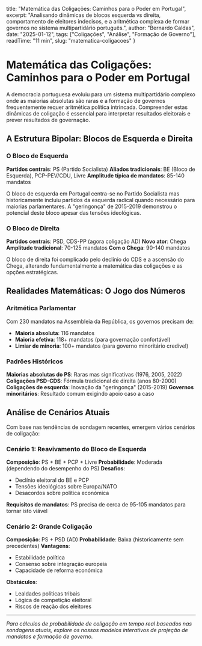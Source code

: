   title: "Matemática das Coligações: Caminhos para o Poder em Portugal",
  excerpt: "Analisando dinâmicas de blocos esquerda vs direita, comportamento de eleitores indecisos, e a aritmética complexa de formar governos no sistema multipartidário português.",
  author: "Bernardo Caldas",
  date: "2025-01-12",
  tags: ["Coligações", "Análise", "Formação de Governo"],
  readTime: "11 min",
  slug: "matematica-coligacoes"
}

# Matemática das Coligações: Caminhos para o Poder em Portugal

A democracia portuguesa evoluiu para um sistema multipartidário complexo onde as maiorias absolutas são raras e a formação de governos frequentemente requer aritmética política intrincada. Compreender estas dinâmicas de coligação é essencial para interpretar resultados eleitorais e prever resultados de governação.

## A Estrutura Bipolar: Blocos de Esquerda e Direita

### O Bloco de Esquerda
**Partidos centrais**: PS (Partido Socialista)
**Aliados tradicionais**: BE (Bloco de Esquerda), PCP-PEV/CDU, Livre
**Amplitude típica de mandatos**: 85-140 mandatos

O bloco de esquerda em Portugal centra-se no Partido Socialista mas historicamente incluiu partidos da esquerda radical quando necessário para maiorias parlamentares. A "geringonça" de 2015-2019 demonstrou o potencial deste bloco apesar das tensões ideológicas.

### O Bloco de Direita  
**Partidos centrais**: PSD, CDS-PP (agora coligação AD)
**Novo ator**: Chega
**Amplitude tradicional**: 70-125 mandatos
**Com o Chega**: 90-140 mandatos

O bloco de direita foi complicado pelo declínio do CDS e a ascensão do Chega, alterando fundamentalmente a matemática das coligações e as opções estratégicas.

## Realidades Matemáticas: O Jogo dos Números

### Aritmética Parlamentar
Com 230 mandatos na Assembleia da República, os governos precisam de:
- **Maioria absoluta**: 116 mandatos
- **Maioria efetiva**: 118+ mandatos (para governação confortável)
- **Limiar de minoria**: 100+ mandatos (para governo minoritário credível)

### Padrões Históricos

**Maiorias absolutas do PS**: Raras mas significativas (1976, 2005, 2022)
**Coligações PSD-CDS**: Fórmula tradicional de direita (anos 80-2000)
**Coligações de esquerda**: Inovação da "geringonça" (2015-2019)
**Governos minoritários**: Resultado comum exigindo apoio caso a caso


## Análise de Cenários Atuais

Com base nas tendências de sondagem recentes, emergem vários cenários de coligação:

### Cenário 1: Reavivamento do Bloco de Esquerda
**Composição**: PS + BE + PCP + Livre
**Probabilidade**: Moderada (dependendo do desempenho do PS)
**Desafios**: 
- Declínio eleitoral do BE e PCP
- Tensões ideológicas sobre Europa/NATO
- Desacordos sobre política económica

**Requisitos de mandatos**: PS precisa de cerca de 95-105 mandatos para tornar isto viável

### Cenário 2: Grande Coligação
**Composição**: PS + PSD (AD)
**Probabilidade**: Baixa (historicamente sem precedentes)
**Vantagens**: 
- Estabilidade política
- Consenso sobre integração europeia
- Capacidade de reforma económica

**Obstáculos**:
- Lealdades políticas tribais
- Lógica de competição eleitoral
- Riscos de reação dos eleitores

---

*Para cálculos de probabilidade de coligação em tempo real baseados nas sondagens atuais, explore os nossos modelos interativos de projeção de mandatos e formação de governo.*
